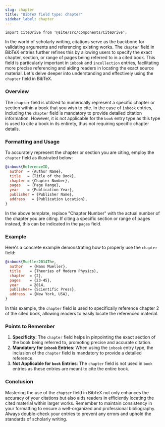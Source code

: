 ```yaml
---
slug: chapter
title: "BibTeX field type: chapter"
sidebar_label: chapter
---
```


```mdx-code-block
import CiteDrive from '@site/src/components/CiteDrive';
```

In the world of scholarly writing, citations serve as the backbone for validating arguments and referencing existing works. The `chapter` field in BibTeX entries further refines this by allowing users to specify the exact chapter, section, or range of pages being referred to in a cited book. This field is particularly important in `inbook` and `incollection` entries, facilitating more precise referencing and aiding readers in locating the exact source material. Let's delve deeper into understanding and effectively using the `chapter` field in BibTeX.

<CiteDrive />

### Overview

The `chapter` field is utilized to numerically represent a specific chapter or section within a book that you wish to cite. In the case of `inbook` entries, including the `chapter` field is mandatory to provide detailed citation information. However, it is not applicable for the `book` entry type as this type is used to cite a book in its entirety, thus not requiring specific chapter details.

### Formatting and Usage

To accurately represent the chapter or section you are citing, employ the `chapter` field as illustrated below:

```bibtex
@inbook{ReferenceID,
  author  = {Author Name},
  title   = {Title of the Book},
  chapter = {Chapter Number},
  pages   = {Page Range},
  year    = {Publication Year},
  publisher = {Publisher Name},
  address   = {Publication Location},
}
```

In the above template, replace "Chapter Number" with the actual number of the chapter you are citing. If citing a specific section or range of pages instead, this can be indicated in the `pages` field.

### Example

Here's a concrete example demonstrating how to properly use the `chapter` field:

```bibtex
@inbook{Mueller2014The,
  author   = {Hans Mueller},
  title    = {Theories of Modern Physics},
  chapter  = {2},
  pages    = {23-45},
  year     = 2014,
  publisher= {Scientific Press},
  address  = {New York, USA},
}
```

In this example, the `chapter` field is used to specifically reference chapter 2 of the cited book, allowing readers to easily locate the referenced material.

### Points to Remember

1. **Specificity**: The `chapter` field helps in pinpointing the exact section of the book being referred to, promoting precise and accurate citation.
2. **Mandatory for `inbook` Entries**: When using the `inbook` entry type, the inclusion of the `chapter` field is mandatory to provide a detailed reference.
3. **Not Applicable for `book` Entries**: The `chapter` field is not used in `book` entries as these entries are meant to cite the entire book.



### Conclusion

Mastering the use of the `chapter` field in BibTeX not only enhances the accuracy of your citations but also aids readers in efficiently locating the cited material within larger works. Remember to maintain consistency in your formatting to ensure a well-organized and professional bibliography. Always double-check your entries to prevent any errors and uphold the standards of scholarly writing.